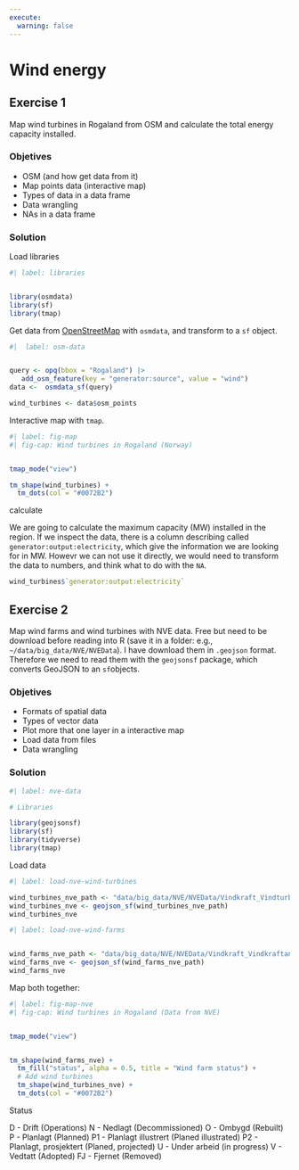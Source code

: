 ```yaml
---
execute:
  warning: false
---
```


# Wind energy {.unnumbered}

## Exercise 1

Map wind turbines in Rogaland from OSM and calculate the total energy capacity installed.

### Objetives 

 - OSM (and how get data from it) 
 - Map points data (interactive map)  
 - Types of data in a data frame 
 - Data wrangling 
 - NAs in a data frame

### Solution 

Load libraries

```r
#| label: libraries


library(osmdata)
library(sf)
library(tmap)

```

Get data from [OpenStreetMap](https://www.openstreetmap.org/) with `osmdata`, and transform to a `sf` object.

```r
#|  label: osm-data


query <- opq(bbox = "Rogaland") |> 
   add_osm_feature(key = "generator:source", value = "wind")
data <-  osmdata_sf(query)

wind_turbines <- data$osm_points 

```

Interactive map with `tmap`.

```r
#| label: fig-map
#| fig-cap: Wind turbines in Rogaland (Norway)


tmap_mode("view")

tm_shape(wind_turbines) +
  tm_dots(col = "#0072B2")

```


calculate 

We are going to calculate the maximum capacity (MW) installed in the region. If we inspect the data, there is a column describing called `generator:output:electricity`, which give the information we are looking for in MW. Howevr we can not use it directly, we would need to transform the data to numbers, and think what to do with the `NA`. 

```r

wind_turbines$`generator:output:electricity`

```

## Exercise 2 

Map wind farms and wind turbines with NVE data. Free but need to be download before reading into R (save it in a folder: e.g., `~/data/big_data/NVE/NVEData`). I have download them in `.geojson` format. Therefore we need to read them with the `geojsonsf` package, which converts GeoJSON to an `sf`objects. 

### Objetives

- Formats of spatial data 
- Types of vector data
- Plot more that one layer in a interactive map
- Load data from files
- Data wrangling  

### Solution

```r
#| label: nve-data

# Libraries

library(geojsonsf)
library(sf)
library(tidyverse)
library(tmap)

```

Load data

```r
#| label: load-nve-wind-turbines

wind_turbines_nve_path <- "data/big_data/NVE/NVEData/Vindkraft_Vindturbin.geojson"
wind_turbines_nve <- geojson_sf(wind_turbines_nve_path)
wind_turbines_nve

```

```r
#| label: load-nve-wind-farms


wind_farms_nve_path <- "data/big_data/NVE/NVEData/Vindkraft_VindkraftanleggOmr.geojson"
wind_farms_nve <- geojson_sf(wind_farms_nve_path)
wind_farms_nve

```

Map both together:

```r
#| label: fig-map-nve
#| fig-cap: Wind turbines in Rogaland (Data from NVE)


tmap_mode("view")


tm_shape(wind_farms_nve) + 
  tm_fill("status", alpha = 0.5, title = "Wind farm status") +
  # Add wind turbines
  tm_shape(wind_turbines_nve) +
  tm_dots(col = "#0072B2")

```


Status

D	- Drift (Operations)
N	- Nedlagt (Decommissioned)
O	- Ombygd (Rebuilt)
P	- Planlagt (Planned)
P1 - Planlagt illustrert (Planed illustrated)
P2 - Planlagt, prosjektert (Planed, projected)
U	- Under arbeid (in progress)
V	- Vedtatt (Adopted)
FJ - Fjernet (Removed)

